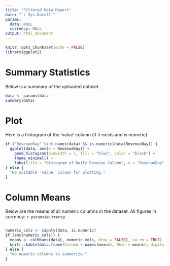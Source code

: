 ```yaml
---
title: "Filtered Data Report"
date: "`r Sys.Date()`"
params:
  data: NULL
  currency: NULL
output: html_document
---
```


```r
knitr::opts_chunk$set(echo = FALSE)
library(ggplot2)
```

# Summary Statistics
Below is a summary of the uploaded dataset.

```r
data <- params$data
summary(data)
```

# Plot
Here is a histogram of the 'value' column (if it exists and is numeric).

```r
if ("RevenueDay" %in% names(data) && is.numeric(data$RevenueDay)) {
  ggplot(data, aes(x = RevenueDay)) +
    geom_histogram(binwidth = 1, fill = "blue", color = "black") +
    theme_minimal() +
    labs(title = "Histogram of Daily Revenue Column", x = "RevenueDay", y = "Count")
} else {
  "No suitable 'value' column for plotting."
}
```

# Column Means
Below are the means of all numeric columns in the dataset. All figures in currency: `r params$currency`


```r
```

```r
numeric_cols <- sapply(data, is.numeric)
if (any(numeric_cols)) {
  means <- colMeans(data[, numeric_cols, drop = FALSE], na.rm = TRUE)
  knitr::kable(data.frame(Column = names(means), Mean = means), digits = 2)
} else {
  "No numeric columns to summarize."
}
```
